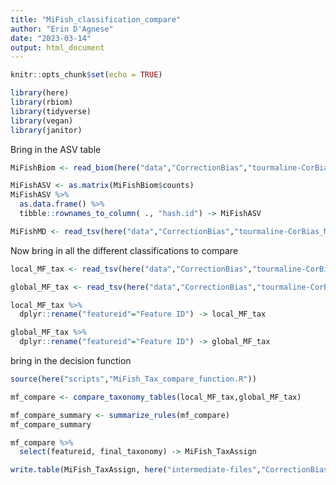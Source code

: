 ```yaml
---
title: "MiFish_classification_compare"
author: "Erin D'Agnese"
date: "2023-03-14"
output: html_document
---
```


```r
knitr::opts_chunk$set(echo = TRUE)
```

```r
library(here)
library(rbiom)
library(tidyverse)
library(vegan)
library(janitor)
```

Bring in the ASV table 
```r
MiFishBiom <- read_biom(here("data","CorrectionBias","tourmaline-CorBias_MiFish_16072025","02-output-dada2-pe-unfiltered","00-table-repseqs", "table.biom"), tree = FALSE, prune = FALSE)

MiFishASV <- as.matrix(MiFishBiom$counts)
MiFishASV %>%
  as.data.frame() %>%
  tibble::rownames_to_column( ., "hash.id") -> MiFishASV

MiFishMD <- read_tsv(here("data","CorrectionBias","tourmaline-CorBias_MiFish_16072025","00-data", "metadata.tsv"))
```

Now bring in all the different classifications to compare
```r
local_MF_tax <- read_tsv(here("data","CorrectionBias","tourmaline-CorBias_MiFish_16072025","02-output-dada2-pe-unfiltered","01-taxonomyLocalZG","taxonomy.tsv"))

global_MF_tax <- read_tsv(here("data","CorrectionBias","tourmaline-CorBias_MiFish_16072025","02-output-dada2-pe-unfiltered","01-taxonomyUniversal","taxonomy.tsv"))
```

```r
local_MF_tax %>% 
  dplyr::rename("featureid"="Feature ID") -> local_MF_tax

global_MF_tax %>% 
  dplyr::rename("featureid"="Feature ID") -> global_MF_tax
```

bring in the decision function
```r
source(here("scripts","MiFish_Tax_compare_function.R"))
```


```r
mf_compare <- compare_taxonomy_tables(local_MF_tax,global_MF_tax)

mf_compare_summary <- summarize_rules(mf_compare)
mf_compare_summary
```



```r

mf_compare %>%
  select(featureid, final_taxonomy) -> MiFish_TaxAssign

write.table(MiFish_TaxAssign, here("intermediate-files","CorrectionBiasRun","MiFish","MiFish_final_Taxonomy.tsv"), quote=FALSE, sep='\t', col.names = TRUE, row.names = FALSE)

```

